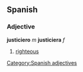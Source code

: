 == Spanish == 
=== Adjective === 
'''justiciero''' ''m'' '''justiciera''' ''f'' 
# [[righteous]] 
[[Category:Spanish adjectives]]